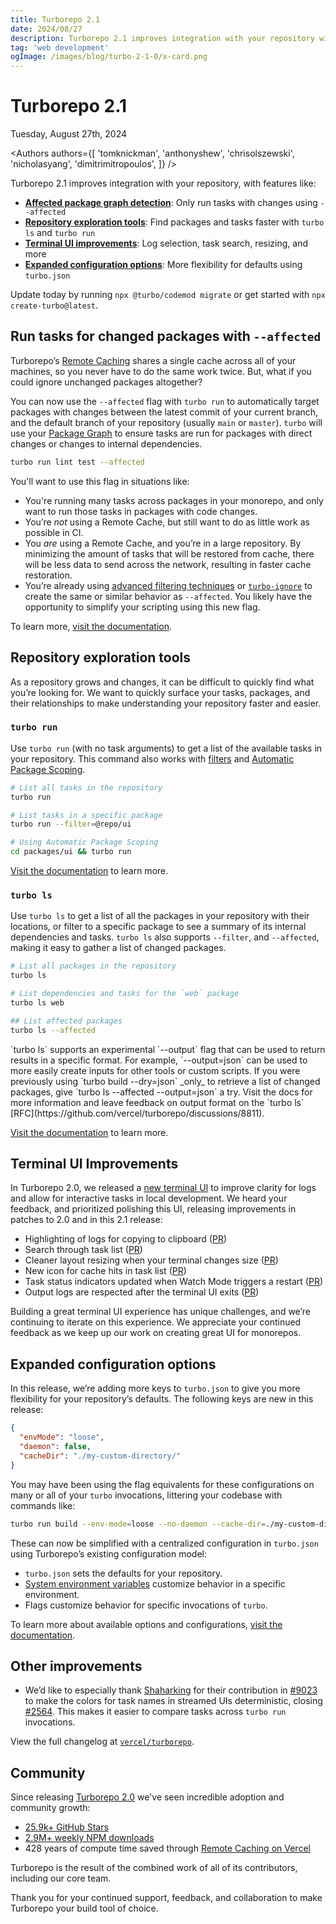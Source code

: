 ```yaml
---
title: Turborepo 2.1
date: 2024/08/27
description: Turborepo 2.1 improves integration with your repository with affected package detection, and repository exploration tools.
tag: 'web development'
ogImage: /images/blog/turbo-2-1-0/x-card.png
---
```


<h1 className="text-center">Turborepo 2.1</h1>


<Date>Tuesday, August 27th, 2024</Date>

<Authors
  authors={[
    'tomknickman',
    'anthonyshew',
    'chrisolszewski',
    'nicholasyang',
    'dimitrimitropoulos',
  ]}
/>

Turborepo 2.1 improves integration with your repository, with features like:

- [**Affected package graph detection**](#run-tasks-for-changed-packages-with---affected): Only run tasks with changes using `--affected`
- [**Repository exploration tools**](#repository-exploration-tools): Find packages and tasks faster with `turbo ls` and `turbo run`
- [**Terminal UI improvements**](#terminal-ui-improvements): Log selection, task search, resizing, and more
- [**Expanded configuration options**](#expanded-configuration-options): More flexibility for defaults using `turbo.json`

Update today by running `npx @turbo/codemod migrate` or get started with `npx create-turbo@latest`.

## Run tasks for changed packages with `--affected`

Turborepo’s [Remote Caching](/repo/docs/core-concepts/remote-caching) shares a single cache across all of your machines,
so you never have to do the same work twice. But, what if you could ignore unchanged packages altogether?

You can now use the `--affected` flag with `turbo run` to automatically target packages with changes between the latest commit of your current branch, and the default branch of your repository (usually `main` or `master`).
`turbo` will use your [Package Graph](/repo/docs/core-concepts/package-and-task-graph#package-graph) to ensure tasks are run for packages with direct changes or changes to internal dependencies.

```bash title="Terminal"
turbo run lint test --affected
```

You'll want to use this flag in situations like:

- You're running many tasks across packages in your monorepo, and only want to run those tasks in packages with code changes.
- You’re _not_ using a Remote Cache, but still want to do as little work as possible in CI.
- You _are_ using a Remote Cache, and you’re in a large repository. By minimizing the amount of tasks that will be restored from cache, there will be less data to send across the network, resulting in faster cache restoration.
- You’re already using [advanced filtering techniques](/repo/docs/reference/run#advanced-filtering-examples) or [`turbo-ignore`](/repo/docs/reference/turbo-ignore) to create the same or similar behavior as `--affected`. You likely have the opportunity to simplify your scripting using this new flag.

To learn more, [visit the documentation](/repo/docs/reference/run#--affected).

## Repository exploration tools

As a repository grows and changes, it can be difficult to quickly find what you’re looking for.
We want to quickly surface your tasks, packages, and their relationships to make understanding your repository faster and easier.

### `turbo run`

Use `turbo run` (with no task arguments) to get a list of the available tasks in your repository. This command also works with [filters](/repo/docs/crafting-your-repository/running-tasks#using-filters) and [Automatic Package Scoping](/repo/docs/crafting-your-repository/running-tasks#automatic-package-scoping).

```bash title="Terminal"
# List all tasks in the repository
turbo run

# List tasks in a specific package
turbo run --filter=@repo/ui

# Using Automatic Package Scoping
cd packages/ui && turbo run
```

[Visit the documentation](/repo/docs/reference/run) to learn more.

### `turbo ls`

Use `turbo ls` to get a list of all the packages in your repository with their locations, or filter to a specific package to see a summary of its internal dependencies and tasks.
`turbo ls` also supports `--filter`, and `--affected`, making it easy to gather a list of changed packages.

```bash title="Terminal"
# List all packages in the repository
turbo ls

# List dependencies and tasks for the `web` package
turbo ls web

## List affected packages
turbo ls --affected
```

<Callout>
  `turbo ls` supports an experimental `--output` flag that can be used to return
  results in a specific format. For example, `--output=json` can be used to more
  easily create inputs for other tools or custom scripts. If you were previously using
  `turbo build --dry=json` _only_ to retrieve a list of changed packages,
  give `turbo ls --affected --output=json` a try. Visit the docs for more information and
  leave feedback on output format on the `turbo ls`
[RFC](https://github.com/vercel/turborepo/discussions/8811).

</Callout>

[Visit the documentation](/repo/docs/reference/ls) to learn more.

## Terminal UI Improvements

In Turborepo 2.0, we released a [new terminal UI](https://turbo.build/blog/turbo-2-0#new-terminal-ui) to improve clarity for logs and allow for interactive tasks in local development. We heard your feedback, and prioritized polishing this UI, releasing improvements in patches to 2.0 and in this 2.1 release:

- Highlighting of logs for copying to clipboard ([PR](https://github.com/vercel/turborepo/pull/8713))
- Search through task list ([PR](https://github.com/vercel/turborepo/pull/9042))
- Cleaner layout resizing when your terminal changes size ([PR](https://github.com/vercel/turborepo/pull/8996))
- New icon for cache hits in task list ([PR](https://github.com/vercel/turborepo/pull/8869))
- Task status indicators updated when Watch Mode triggers a restart ([PR](https://github.com/vercel/turborepo/pull/8960))
- Output logs are respected after the terminal UI exits ([PR](https://github.com/vercel/turborepo/pull/8612))

Building a great terminal UI experience has unique challenges, and we’re continuing to iterate on this experience. We appreciate your continued feedback as we keep up our work on creating great UI for monorepos.

## Expanded configuration options

In this release, we’re adding more keys to `turbo.json` to give you more flexibility for your repository’s defaults. The following keys are new in this release:

```json title="turbo.json"
{
  "envMode": "loose",
  "daemon": false,
  "cacheDir": "./my-custom-directory/"
}
```

You may have been using the flag equivalents for these configurations on many or all of your `turbo` invocations, littering your codebase with commands like:

```bash title="Terminal"
turbo run build --env-mode=loose --no-daemon --cache-dir=./my-custom-directory
```

These can now be simplified with a centralized configuration in `turbo.json` using Turborepo’s existing configuration model:

- `turbo.json` sets the defaults for your repository.
- [System environment variables](/repo/docs/reference/system-environment-variables) customize behavior in a specific environment.
- Flags customize behavior for specific invocations of `turbo`.

To learn more about available options and configurations, [visit the documentation](/repo/docs/reference/configuration).

## Other improvements

- We’d like to especially thank [Shaharking](https://github.com/Shaharking) for their contribution in [#9023](https://github.com/vercel/turborepo/pull/9023) to make the colors for task names in streamed UIs deterministic, closing [#2564](https://github.com/vercel/turborepo/issues/2564). This makes it easier to compare tasks across `turbo run` invocations.

View the full changelog at [`vercel/turborepo`](https://github.com/vercel/turborepo/releases/tag/v2.1.0).

## Community

Since releasing [Turborepo 2.0](/blog/turbo-2-0) we've seen incredible adoption and community growth:

- [25.9k+ GitHub Stars](https://github.com/vercel/turbo)
- [2.9M+ weekly NPM downloads](https://www.npmjs.com/package/turbo)
- 428 years of compute time saved through [Remote Caching on Vercel](https://vercel.com/docs/concepts/monorepos/remote-caching)

Turborepo is the result of the combined work of all of its contributors, including our core team.

Thank you for your continued support, feedback, and collaboration to make Turborepo your build tool of choice.
